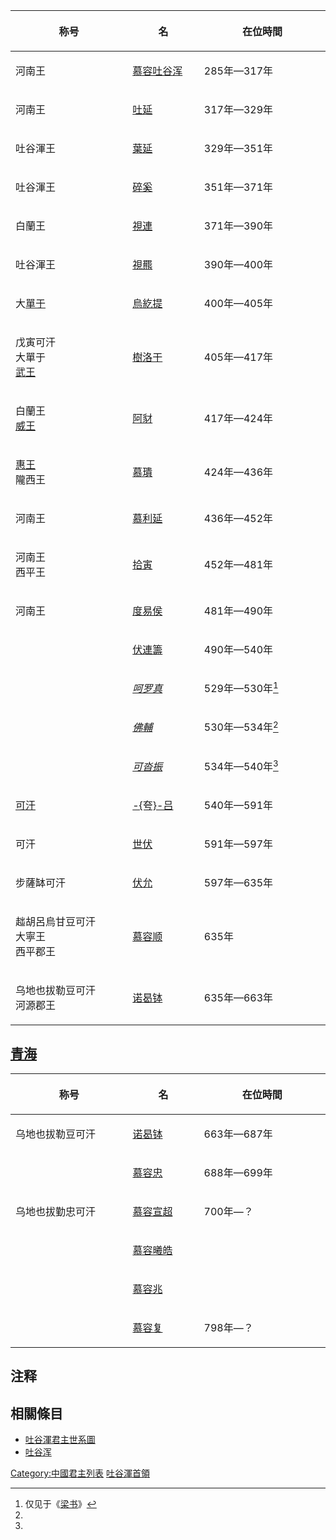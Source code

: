 {|class="wikitable"
!width="175"|称号
!width="100"|名
!width="190"|在位時間
|-align="center"
|河南王
|[[慕容吐谷浑|慕容吐谷浑]]
|285年—317年
|-align="center"
|河南王
|[[吐延|吐延]]
|317年—329年
|-align="center"
|吐谷渾王
|[[葉延|葉延]]
|329年—351年
|-align="center"
|吐谷渾王
|[[碎奚|碎奚]]
|351年—371年
|-align="center"
|白蘭王
|[[視連|視連]]
|371年—390年
|-align="center"
|吐谷渾王
|[[視羆|視羆]]
|390年—400年
|-align="center"
|大[[單于|單于]] 
|[[烏紇提|烏紇提]]
|400年—405年
|-align="center"
|戊寅可汗<br />大單于<br />[[武王|武王]] 
|[[樹洛干|樹洛干]]
|405年—417年
|-align="center"
|白蘭王<br />[[威王|威王]]
|[[阿豺|阿豺]]
|417年—424年
|-align="center"
|[[惠王|惠王]]<br />隴西王
|[[慕璝|慕璝]]
|424年—436年
|-align="center"
|河南王
|[[慕利延|慕利延]]
|436年—452年
|-align="center"
|河南王<br />西平王
|[[拾寅|拾寅]]
|452年—481年
|-align="center"
|河南王
|[[度易侯|度易侯]]
|481年—490年
|-align="center"
|
|[[伏連籌|伏連籌]]
|490年—540年
|-align="center"
|
|''[[呵罗真|呵罗真]]''
|529年—530年<ref name="Liang">仅见于《[[梁书|梁书]]》</ref>
|-align="center"
|
|''[[佛輔|佛輔]]''
|530年—534年<ref name="Liang"/>
|-align="center"
|
|''[[可沓振|可沓振]]''
|534年—540年<ref name="Liang"/>
|-align="center"
|[[可汗|可汗]]
|[[夸吕|-{夸}-吕]]
|540年—591年
|-align="center"
|可汗
|[[世伏|世伏]]
|591年—597年
|-align="center"
|步薩缽可汗
|[[伏允|伏允]]
|597年—635年
|-align="center"
|趉胡呂烏甘豆可汗<br />大寧王<br />西平郡王
|[[慕容顺|慕容顺]]
|635年
|-align="center"
|乌地也拔勒豆可汗<br />河源郡王
|[[诺曷钵|诺曷钵]] 
|635年—663年
|}

==[[青海|青海]]==

{|class="wikitable"
!width="175"|称号
!width="100"|名
!width="190"|在位時間
|-align="center"
|乌地也拔勒豆可汗
|[[诺曷钵|诺曷钵]]
|663年—687年
|-align="center"
|
|[[慕容忠_(唐朝)|慕容忠]] 
|688年—699年
|-align="center"
|乌地也拔勤忠可汗 
|[[慕容宣超|慕容宣超]]
|700年—？
|-align="center"
|
|[[慕容曦皓|慕容曦皓]]
|
|-align="center"
|
|[[慕容兆|慕容兆]]
|
|-align="center"
|
|[[慕容复_(吐谷浑)|慕容复]]
|798年—？
|}

== 注释 ==
<div class="references-small">
<references></references>
</div>

==相關條目==

*[[吐谷渾君主世系圖|吐谷渾君主世系圖]]
*[[吐谷浑|吐谷浑]]

{{中国政治人物小作品}}
[[Category:中國君主列表|Category:中國君主列表]]
[[Category:吐谷渾首領|]]